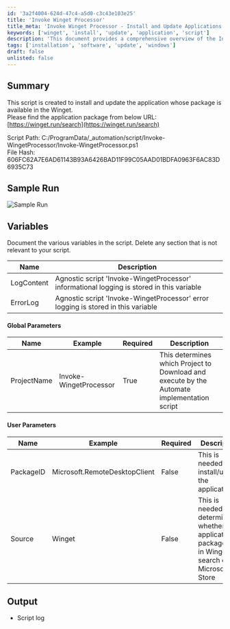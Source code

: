 ```yaml
---
id: '3a2f4004-624d-47c4-a5d0-c3c43e103e25'
title: 'Invoke Winget Processor'
title_meta: 'Invoke Winget Processor - Install and Update Applications'
keywords: ['winget', 'install', 'update', 'application', 'script']
description: 'This document provides a comprehensive overview of the Invoke Winget Processor script, designed to install and update applications available in the Winget package manager. It includes details about the script path, file hash, sample run, variables, and parameters utilized within the script.'
tags: ['installation', 'software', 'update', 'windows']
draft: false
unlisted: false
---
```

## Summary

This script is created to install and update the application whose package is available in the Winget.  
Please find the application package from below URL:  
[https://winget.run/search](https://winget.run/search)  

Script Path: C:/ProgramData/_automation/script/Invoke-WingetProcessor/Invoke-WingetProcessor.ps1  
File Hash: 606FC62A7E6AD61143B93A6426BAD11F99C05AAD01BDFA0963F6AC83D6935C73  

## Sample Run

![Sample Run](../../../static/img/Script---Winget---InstallUpdate-Autofix,Param/image_1.png)  

## Variables

Document the various variables in the script. Delete any section that is not relevant to your script.

| Name       | Description                                                                                             |
|------------|---------------------------------------------------------------------------------------------------------|
| LogContent | Agnostic script 'Invoke-WingetProcessor' informational logging is stored in this variable              |
| ErrorLog   | Agnostic script 'Invoke-WingetProcessor' error logging is stored in this variable                      |

#### Global Parameters

| Name         | Example                     | Required | Description                                                                                                   |
|--------------|-----------------------------|----------|---------------------------------------------------------------------------------------------------------------|
| ProjectName  | Invoke-WingetProcessor      | True     | This determines which Project to Download and execute by the Automate implementation script                   |

#### User Parameters

| Name      | Example                     | Required | Description                                                                                                   |
|-----------|-----------------------------|----------|---------------------------------------------------------------------------------------------------------------|
| PackageID | Microsoft.RemoteDesktopClient| False    | This is needed to install/update the application                                                              |
| Source    | Winget                      | False    | This is needed to determine whether the application packageid is in Winget search or Microsoft Store          |

## Output

- Script log












